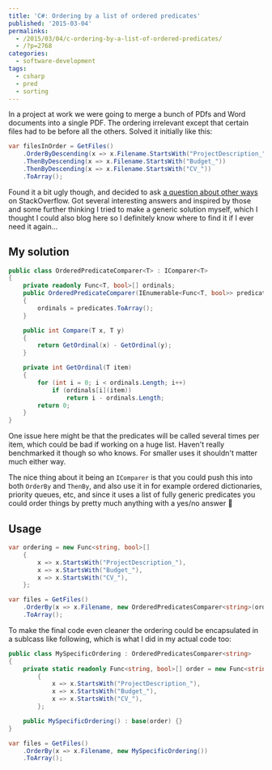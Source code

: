 ---
title: 'C#: Ordering by a list of ordered predicates'
published: '2015-03-04'
permalinks:
  - /2015/03/04/c-ordering-by-a-list-of-ordered-predicates/
  - /?p=2768
categories:
  - software-development
tags:
  - csharp
  - pred
  - sorting
---

In a project at work we were going to merge a bunch of PDfs and Word documents into a single PDF. The ordering irrelevant except that certain files had to be before all the others. Solved it initially like this:

```csharp
var filesInOrder = GetFiles()
    .OrderByDescending(x => x.Filename.StartsWith("ProjectDescription_"))
    .ThenByDescending(x => x.Filename.StartsWith("Budget_"))
    .ThenByDescending(x => x.Filename.StartsWith("CV_"))
    .ToArray();
```

Found it a bit ugly though, and decided to ask [a question about other ways](https://stackoverflow.com/q/28855758/39321) on StackOverflow. Got several interesting answers and inspired by those and some further thinking I tried to make a generic solution myself, which I thought I could also blog here so I definitely know where to find it if I ever need it again...

## My solution

```csharp
public class OrderedPredicateComparer<T> : IComparer<T>
{
    private readonly Func<T, bool>[] ordinals;
    public OrderedPredicateComparer(IEnumerable<Func<T, bool>> predicates)
    {
        ordinals = predicates.ToArray();
    }

    public int Compare(T x, T y)
    {
        return GetOrdinal(x) - GetOrdinal(y);
    }

    private int GetOrdinal(T item)
    {
        for (int i = 0; i < ordinals.Length; i++)
            if (ordinals[i](item))
                return i - ordinals.Length;
        return 0;
    }
}
```

One issue here might be that the predicates will be called several times per item, which could be bad if working on a huge list. Haven't really benchmarked it though so who knows. For smaller uses it shouldn't matter much either way.

The nice thing about it being an `IComparer` is that you could push this into both `OrderBy` and `ThenBy`, and also use it in for example ordered dictionaries, priority queues, etc, and since it uses a list of fully generic predicates you could order things by pretty much anything with a yes/no answer 🙂

## Usage

```csharp
var ordering = new Func<string, bool>[]
    {
        x => x.StartsWith("ProjectDescription_"),
        x => x.StartsWith("Budget_"),
        x => x.StartsWith("CV_"),
    };

var files = GetFiles()
    .OrderBy(x => x.Filename, new OrderedPredicatesComparer<string>(ordering))
    .ToArray();
```

To make the final code even cleaner the ordering could be encapsulated in a sublcass like following, which is what I did in my actual code too:

```csharp
public class MySpecificOrdering : OrderedPredicatesComparer<string>
{
    private static readonly Func<string, bool>[] order = new Func<string, bool>[]
        {
            x => x.StartsWith("ProjectDescription_"),
            x => x.StartsWith("Budget_"),
            x => x.StartsWith("CV_"),
        };

    public MySpecificOrdering() : base(order) {}
}

var files = GetFiles()
    .OrderBy(x => x.Filename, new MySpecificOrdering())
    .ToArray();
```
